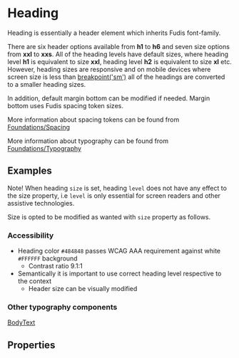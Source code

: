 
<Meta title="Components/Typography/Heading" />

# Heading

Heading is essentially a header element which inherits Fudis font-family.

There are six header options available from **h1** to **h6** and seven size options from **xxl** to **xxs**. All of the heading levels have default sizes, where heading level **h1** is equivalent to size **xxl**, heading level **h2** is equivalent to size **xl** etc. However, heading sizes are responsive and on mobile devices where screen size is less than [breakpoint('sm')](/docs/foundations-breakpoints--documentation#breakpoint-mixins) all of the headings are converted to a smaller heading sizes.

In addition, default margin bottom can be modified if needed. Margin bottom uses Fudis spacing token sizes.

More information about spacing tokens can be found from [Foundations/Spacing](/docs/foundations-spacing--documentation)

More information about typography can be found from [Foundations/Typography](/docs/foundations-typography--documentation)

## Examples

Note! When heading `size` is set, heading `level` does not have any effect to the size property, i.e `level` is only essential for screen readers and other assistive technologies.

Size is opted to be modified as wanted with `size` property as follows.

<Canvas of={HeadingStories.AllVariants}></Canvas>

### Accessibility

- Heading color `#484848` passes WCAG AAA requirement against white `#FFFFFF` background
  - Contrast ratio 9.1:1
- Semantically it is important to use correct heading level respective to the context
  - Header size can be visually modified

### Other typography components

[BodyText](/docs/components-typography-body-text--documentation)

## Properties

<ArgTypes of={HeadingComponent} exclude={headingExclude} />

